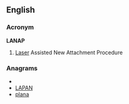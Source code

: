 ==English==

===Acronym===
'''LANAP '''
{{wikipedia}}

# {{dentistry}} [[laser|Laser]] Assisted New Attachment Procedure

===Anagrams===
* {{alphagram|aalnp}}
* [[LAPAN#English|LAPAN]]
* [[plana#English|plana]]